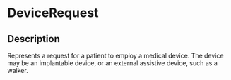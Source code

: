 # DeviceRequest
 ## Description 
 Represents a request for a patient to employ a medical device. The device may be an implantable device, or an external assistive device, such as a walker.